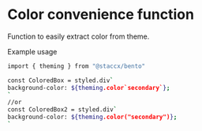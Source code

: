 
<Meta title="Styling/Convenience/Color" component={color}/>

# Color convenience function
Function to easily extract color from theme.

Example usage
```bash
import { theming } from "@staccx/bento"

const ColoredBox = styled.div`
background-color: ${theming.color`secondary`};
`
//or
const ColoredBox2 = styled.div`
background-color: ${theming.color("secondary")};
`
```
